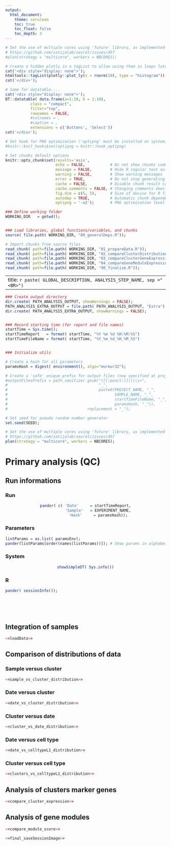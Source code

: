 ```yaml
---
output:
  html_document:
    theme: cerulean
    toc: true
    toc_float: false
    toc_depth: 3
---
```


<!-- Javascript for zooming on figures (adapted from: https://stackoverflow.com/questions/40401680) -->

<!-- Jquery import conflicts with DT::datatable so needs to be commented here -->
<!-- <script src="https://ajax.googleapis.com/ajax/libs/jquery/3.1.1/jquery.min.js"></script> -->

<!-- <style> -->
<!-- .zoomDiv { -->
<!--   display: none; -->
<!--   position: fixed; -->
<!--   top: 50%; -->
<!--   left: 50%; -->
<!--   z-index: 50; -->
<!--   transform: translate(-50%, -50%); -->
<!--   background-color: #FFFFFF; -->
<!--   box-shadow: 0px 0px 50px #888888; -->
<!--   width: fit-content; -->
<!--   max-width: 90%; -->
<!--   max-height: 90%; -->
<!--   overflow: auto; -->
<!-- } -->

<!-- .zoomImg { -->
<!--   width: 100%; -->
<!-- } -->
<!-- </style> -->

<!-- <script type="text/javascript"> -->
<!--   $(document).ready(function() { -->
<!--     $('body').prepend("<div class=\"zoomDiv\"><img src=\"\" class=\"zoomImg\"></div>"); -->
<!--     // onClick for all img except the zoomed one and link ones (filter) -->
<!--     // use 'img.zoom' and out.extra='class=\"zoom\"' in chunk to specify manually which chunk images can be zoomed -->
<!--     $('img:not(.zoomImg)').filter(':not(a *)').click(function() { -->
<!--       $('.zoomImg').attr('src', $(this).attr('src')); -->
<!--       $('.zoomDiv').show(); -->
<!--     }); -->
<!--     // onClick function for hiding div -->
<!--     $('img.zoomImg').click(function() { -->
<!--       $('.zoomDiv').hide(); -->
<!--     }); -->
<!--   }); -->
<!-- </script> -->

```r
# Set the use of multiple cores using 'future' library, as implemented in Seurat3 when possible
# https://github.com/satijalab/seurat/issues/457
#plan(strategy = "multicore", workers = NBCORES);

# Create a hidden plotly in a tagList to allow using them in loops later
cat('<div style="display: none">');
htmltools::tagList(plotly::plot_ly(x = rnorm(10), type = "histogram"))
cat('</div>');

# Same for datatable....
cat('<div style="display: none">');
DT::datatable( data.frame(a=1:10, b = 1:10),
           class = "compact",
           filter="top",
           rownames = FALSE,
           #colnames = ,
           #caption = ,
           extensions = c('Buttons', 'Select'))
cat('</div>');
```


```r
# Set hook for PNG optimization ('optipng' must be installed on system)
#knitr::knit_hooks$set(optipng = knitr::hook_optipng)

# Set chunks default options
knitr::opts_chunk$set(results='asis',
                      echo = FALSE,           # Do not show chunks code
                      message = FALSE,        # Hide R regular text output in reports
                      warning = FALSE,        # Show warning messages
                      error = TRUE,           # Do not stop generating report on errors
                      cache = FALSE,          # Disable chunk result caching
                      cache.comments = FALSE, # Changing comments does not invalidate cache
                      fig.dim = c(5, 5),      # Size of device for R figures
                      autodep = TRUE,         # Automatic chunk dependencies if cache enabled
                      optipng = '-o2');       # PNG optimization level (2=default, 5=slow, 7=very slow)
```




```r
### Define working folder
WORKING_DIR   = getwd();


### Load libraries, global functions/variables, and chunks
source( file.path( WORKING_DIR, "00_generalDeps.R"));

# Import chunks from source files
read_chunk( path=file.path( WORKING_DIR, "01_prepareData.R"));
read_chunk( path=file.path( WORKING_DIR, "02_compareClusterDistribution.R"));
read_chunk( path=file.path( WORKING_DIR, "03_compareClusterGeneExpression.R"));
read_chunk( path=file.path( WORKING_DIR, "04_compareGeneModuleExpression.R"));
read_chunk( path=file.path( WORKING_DIR, "90_finalize.R"));
```




---
title: `r paste( GLOBAL_DESCRIPTION, ANALYSIS_STEP_NAME, sep ="<BR>")`
---




```r

### Create output directory
dir.create( PATH_ANALYSIS_OUTPUT, showWarnings = FALSE);
PATH_ANALYSIS_EXTRA_OUTPUT = file.path( PATH_ANALYSIS_OUTPUT, "Extra")
dir.create( PATH_ANALYSIS_EXTRA_OUTPUT, showWarnings = FALSE);


### Record starting time (for report and file names)
startTime = Sys.time();
startTimeReport   = format( startTime, "%Y %m %d %H:%M:%S")
startTimeFileName = format( startTime, "%Y_%m_%d_%H_%M_%S")


### Initialize utils

# Create a hash for all parameters
paramsHash = digest( environment(), algo="murmur32");

# Create a 'safe' unique prefix for output files (now specified at project scale in globalParams.R)
#outputFilesPrefix = path_sanitize( gsub("([[:punct:]])|\\s+",
#                                        "_",
#                                        paste0(PROJECT_NAME, "_",
#                                               SAMPLE_NAME, "_",
#                                               startTimeFileName, "_",
#                                               paramsHash, "_")),
#                                   replacement = "_");

# Set seed for pseudo random number generator
set.seed(SEED);

# Set the use of multiple cores using 'future' library, as implemented in Seurat3 when possible
# https://github.com/satijalab/seurat/issues/457
plan(strategy = "multicore", workers = NBCORES);

```




# Primary analysis (QC)




## Run informations {.tabset .tabset-fade}

### Run
<center>
```r
pander( c( 'Date'     = startTimeReport,
           'Sample'   = EXPERIMENT_NAME,
           'Hash'     = paramsHash));
```
</center>

### Parameters
```r
listParams = as.list( paramsEnv);
pander(listParams[order(names(listParams))]); # Show params in alphabetical order
```

### System
<center>
```r
showSimpleDT( Sys.info())
```
</center>

### R
```r
pander( sessionInfo());
```

<!-- Ending the tabset section -->
## {.toc-ignore}
<br /><br />


## Integration of samples {.tabset .tabset-fade}

```r
<<loadData>>
```


## Comparison of distributions of data {.tabset .tabset-fade}

### Sample versus cluster
```r
<<sample_vs_cluster_distribution>>
```

### Date versus cluster
```r
<<date_vs_cluster_distribution>>
```

### Cluster versus date
```r
<<cluster_vs_date_distribution>>
```


### Date versus cell type
```r
<<date_vs_celltypeL1_distribution>>
```

### Cluster versus cell type
```r
<<clusters_vs_celltypeL1_distribution>>
```



## Analysis of clusters marker genes

```r
<<compare_cluster_expression>>
```



## Analysis of gene modules

```r
<<compare_module_score>>
```




```r
<<final_saveSessionImage>>
```











